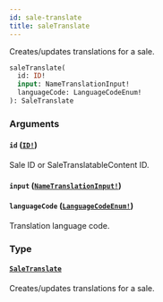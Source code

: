 ```yaml
---
id: sale-translate
title: saleTranslate
---
```


Creates/updates translations for a sale.

```graphql
saleTranslate(
  id: ID!
  input: NameTranslationInput!
  languageCode: LanguageCodeEnum!
): SaleTranslate

```

### Arguments

#### `id` ([`ID!`](/docs/developer/api-reference/scalars/id))

Sale ID or SaleTranslatableContent ID.

#### `input` ([`NameTranslationInput!`](/docs/developer/api-reference/inputs/name-translation-input))

#### `languageCode` ([`LanguageCodeEnum!`](/docs/developer/api-reference/enums/language-code-enum))

Translation language code.

### Type

#### [`SaleTranslate`](/docs/developer/api-reference/objects/sale-translate)

Creates/updates translations for a sale.
